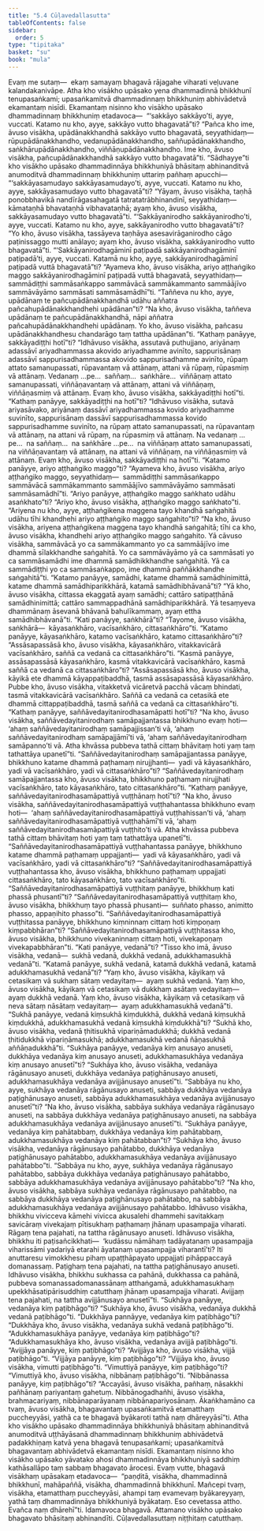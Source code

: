 ```yaml
---
title: "5.4 Cūḷavedallasutta"
tableOfContents: false
sidebar:
  order: 5
type: "tipitaka"
basket: "su"
book: "mula"
---
```



<DynamicBreadcrumb />

<Division number="460" book="mula">

<Paragraph number="1577" book="mula">
Evaṃ me sutaṃ—  ekaṃ samayaṃ bhagavā rājagahe viharati veḷuvane kalandakanivāpe. Atha kho visākho upāsako yena dhammadinnā bhikkhunī tenupasaṅkami; upasaṅkamitvā dhammadinnaṃ bhikkhuniṃ abhivādetvā ekamantaṃ nisīdi. Ekamantaṃ nisinno kho visākho upāsako dhammadinnaṃ bhikkhuniṃ etadavoca—  “‘sakkāyo sakkāyo’ti, ayye, vuccati. Katamo nu kho, ayye, sakkāyo vutto bhagavatā”ti? “Pañca kho ime, āvuso visākha, upādānakkhandhā sakkāyo vutto bhagavatā, seyyathidaṃ—  rūpupādānakkhandho, vedanupādānakkhandho, saññupādānakkhandho, saṅkhārupādānakkhandho, viññāṇupādānakkhandho. Ime kho, āvuso visākha, pañcupādānakkhandhā sakkāyo vutto bhagavatā”ti.
</Paragraph>

<Paragraph number="1578" book="mula">
“Sādhayye”ti kho visākho upāsako dhammadinnāya bhikkhuniyā bhāsitaṃ abhinanditvā anumoditvā dhammadinnaṃ bhikkhuniṃ uttariṃ pañhaṃ apucchi—  “‘sakkāyasamudayo sakkāyasamudayo’ti, ayye, vuccati. Katamo nu kho, ayye, sakkāyasamudayo vutto bhagavatā”ti? “Yāyaṃ, āvuso visākha, taṇhā ponobbhavikā nandīrāgasahagatā tatratatrābhinandinī, seyyathidaṃ—  kāmataṇhā bhavataṇhā vibhavataṇhā; ayaṃ kho, āvuso visākha, sakkāyasamudayo vutto bhagavatā”ti.
</Paragraph>

<Paragraph number="1579" book="mula">
“‘Sakkāyanirodho sakkāyanirodho’ti, ayye, vuccati. Katamo nu kho, ayye, sakkāyanirodho vutto bhagavatā”ti?
</Paragraph>

<Paragraph number="1580" book="mula">
“Yo kho, āvuso visākha, tassāyeva taṇhāya asesavirāganirodho cāgo paṭinissaggo mutti anālayo; ayaṃ kho, āvuso visākha, sakkāyanirodho vutto bhagavatā”ti.
</Paragraph>

<Paragraph number="1581" book="mula">
“‘Sakkāyanirodhagāminī paṭipadā sakkāyanirodhagāminī paṭipadā’ti, ayye, vuccati. Katamā nu kho, ayye, sakkāyanirodhagāminī paṭipadā vuttā bhagavatā”ti?
</Paragraph>

<Paragraph number="1582" book="mula">
“Ayameva kho, āvuso visākha, ariyo aṭṭhaṅgiko maggo sakkāyanirodhagāminī paṭipadā vuttā bhagavatā, seyyathidaṃ—  sammādiṭṭhi sammāsaṅkappo sammāvācā sammākammanto sammāājīvo sammāvāyāmo sammāsati sammāsamādhī”ti.
</Paragraph>

<Paragraph number="1583" book="mula">
“Taññeva nu kho, ayye, upādānaṃ te pañcupādānakkhandhā udāhu aññatra pañcahupādānakkhandhehi upādānan”ti? “Na kho, āvuso visākha, taññeva upādānaṃ te pañcupādānakkhandhā, nāpi aññatra pañcahupādānakkhandhehi upādānaṃ. Yo kho, āvuso visākha, pañcasu upādānakkhandhesu chandarāgo taṃ tattha upādānan”ti.
</Paragraph>

</Division>
<Division number="461" book="mula">

<Paragraph number="1584" book="mula">
“Kathaṃ panāyye, sakkāyadiṭṭhi hotī”ti? “Idhāvuso visākha, assutavā puthujjano, ariyānaṃ adassāvī ariyadhammassa akovido ariyadhamme avinīto, sappurisānaṃ adassāvī sappurisadhammassa akovido sappurisadhamme avinīto, rūpaṃ attato samanupassati, rūpavantaṃ vā attānaṃ, attani vā rūpaṃ, rūpasmiṃ vā attānaṃ. Vedanaṃ …pe…  saññaṃ…  saṅkhāre…  viññāṇaṃ attato samanupassati, viññāṇavantaṃ vā attānaṃ, attani vā viññāṇaṃ, viññāṇasmiṃ vā attānaṃ. Evaṃ kho, āvuso visākha, sakkāyadiṭṭhi hotī”ti.
</Paragraph>

<Paragraph number="1585" book="mula">
“Kathaṃ panāyye, sakkāyadiṭṭhi na hotī”ti?
</Paragraph>

<Paragraph number="1586" book="mula">
“Idhāvuso visākha, sutavā ariyasāvako, ariyānaṃ dassāvī ariyadhammassa kovido ariyadhamme suvinīto, sappurisānaṃ dassāvī sappurisadhammassa kovido sappurisadhamme suvinīto, na rūpaṃ attato samanupassati, na rūpavantaṃ vā attānaṃ, na attani vā rūpaṃ, na rūpasmiṃ vā attānaṃ. Na vedanaṃ …pe…  na saññaṃ…  na saṅkhāre …pe…  na viññāṇaṃ attato samanupassati, na viññāṇavantaṃ vā attānaṃ, na attani vā viññāṇaṃ, na viññāṇasmiṃ vā attānaṃ. Evaṃ kho, āvuso visākha, sakkāyadiṭṭhi na hotī”ti.
</Paragraph>

</Division>
<Division number="462" book="mula">

<Paragraph number="1587" book="mula">
“Katamo panāyye, ariyo aṭṭhaṅgiko maggo”ti?
</Paragraph>

<Paragraph number="1588" book="mula">
“Ayameva kho, āvuso visākha, ariyo aṭṭhaṅgiko maggo, seyyathidaṃ—  sammādiṭṭhi sammāsaṅkappo sammāvācā sammākammanto sammāājīvo sammāvāyāmo sammāsati sammāsamādhī”ti.
</Paragraph>

<Paragraph number="1589" book="mula">
“Ariyo panāyye, aṭṭhaṅgiko maggo saṅkhato udāhu asaṅkhato”ti?
</Paragraph>

<Paragraph number="1590" book="mula">
“Ariyo kho, āvuso visākha, aṭṭhaṅgiko maggo saṅkhato”ti.
</Paragraph>

<Paragraph number="1591" book="mula">
“Ariyena nu kho, ayye, aṭṭhaṅgikena maggena tayo khandhā saṅgahitā udāhu tīhi khandhehi ariyo aṭṭhaṅgiko maggo saṅgahito”ti?
</Paragraph>

<Paragraph number="1592" book="mula">
“Na kho, āvuso visākha, ariyena aṭṭhaṅgikena maggena tayo khandhā saṅgahitā; tīhi ca kho, āvuso visākha, khandhehi ariyo aṭṭhaṅgiko maggo saṅgahito. Yā cāvuso visākha, sammāvācā yo ca sammākammanto yo ca sammāājīvo ime dhammā sīlakkhandhe saṅgahitā. Yo ca sammāvāyāmo yā ca sammāsati yo ca sammāsamādhi ime dhammā samādhikkhandhe saṅgahitā. Yā ca sammādiṭṭhi yo ca sammāsaṅkappo, ime dhammā paññākkhandhe saṅgahitā”ti.
</Paragraph>

<Paragraph number="1593" book="mula">
“Katamo panāyye, samādhi, katame dhammā samādhinimittā, katame dhammā samādhiparikkhārā, katamā samādhibhāvanā”ti?
</Paragraph>

<Paragraph number="1594" book="mula">
“Yā kho, āvuso visākha, cittassa ekaggatā ayaṃ samādhi; cattāro satipaṭṭhānā samādhinimittā; cattāro sammappadhānā samādhiparikkhārā. Yā tesaṃyeva dhammānaṃ āsevanā bhāvanā bahulīkammaṃ, ayaṃ ettha samādhibhāvanā”ti.
</Paragraph>

</Division>
<Division number="463" book="mula">

<Paragraph number="1595" book="mula">
“Kati panāyye, saṅkhārā”ti?
</Paragraph>

<Paragraph number="1596" book="mula">
“Tayome, āvuso visākha, saṅkhārā—  kāyasaṅkhāro, vacīsaṅkhāro, cittasaṅkhāro”ti.
</Paragraph>

<Paragraph number="1597" book="mula">
“Katamo panāyye, kāyasaṅkhāro, katamo vacīsaṅkhāro, katamo cittasaṅkhāro”ti?
</Paragraph>

<Paragraph number="1598" book="mula">
“Assāsapassāsā kho, āvuso visākha, kāyasaṅkhāro, vitakkavicārā vacīsaṅkhāro, saññā ca vedanā ca cittasaṅkhāro”ti.
</Paragraph>

<Paragraph number="1599" book="mula">
“Kasmā panāyye, assāsapassāsā kāyasaṅkhāro, kasmā vitakkavicārā vacīsaṅkhāro, kasmā saññā ca vedanā ca cittasaṅkhāro”ti?
</Paragraph>

<Paragraph number="1600" book="mula">
“Assāsapassāsā kho, āvuso visākha, kāyikā ete dhammā kāyappaṭibaddhā, tasmā assāsapassāsā kāyasaṅkhāro. Pubbe kho, āvuso visākha, vitakketvā vicāretvā pacchā vācaṃ bhindati, tasmā vitakkavicārā vacīsaṅkhāro. Saññā ca vedanā ca cetasikā ete dhammā cittappaṭibaddhā, tasmā saññā ca vedanā ca cittasaṅkhāro”ti.
</Paragraph>

</Division>
<Division number="464" book="mula">

<Paragraph number="1601" book="mula">
“Kathaṃ panāyye, saññāvedayitanirodhasamāpatti hotī”ti?
</Paragraph>

<Paragraph number="1602" book="mula">
“Na kho, āvuso visākha, saññāvedayitanirodhaṃ samāpajjantassa bhikkhuno evaṃ hoti—  ‘ahaṃ saññāvedayitanirodhaṃ samāpajjissan’ti vā, ‘ahaṃ saññāvedayitanirodhaṃ samāpajjāmī’ti vā, ‘ahaṃ saññāvedayitanirodhaṃ samāpanno’ti vā. Atha khvāssa pubbeva tathā cittaṃ bhāvitaṃ hoti yaṃ taṃ tathattāya upanetī”ti.
</Paragraph>

<Paragraph number="1603" book="mula">
“Saññāvedayitanirodhaṃ samāpajjantassa panāyye, bhikkhuno katame dhammā paṭhamaṃ nirujjhanti—  yadi vā kāyasaṅkhāro, yadi vā vacīsaṅkhāro, yadi vā cittasaṅkhāro”ti?
</Paragraph>

<Paragraph number="1604" book="mula">
“Saññāvedayitanirodhaṃ samāpajjantassa kho, āvuso visākha, bhikkhuno paṭhamaṃ nirujjhati vacīsaṅkhāro, tato kāyasaṅkhāro, tato cittasaṅkhāro”ti.
</Paragraph>

<Paragraph number="1605" book="mula">
“Kathaṃ panāyye, saññāvedayitanirodhasamāpattiyā vuṭṭhānaṃ hotī”ti?
</Paragraph>

<Paragraph number="1606" book="mula">
“Na kho, āvuso visākha, saññāvedayitanirodhasamāpattiyā vuṭṭhahantassa bhikkhuno evaṃ hoti—  ‘ahaṃ saññāvedayitanirodhasamāpattiyā vuṭṭhahissan’ti vā, ‘ahaṃ saññāvedayitanirodhasamāpattiyā vuṭṭhahāmī’ti vā, ‘ahaṃ saññāvedayitanirodhasamāpattiyā vuṭṭhito’ti vā. Atha khvāssa pubbeva tathā cittaṃ bhāvitaṃ hoti yaṃ taṃ tathattāya upanetī”ti.
</Paragraph>

<Paragraph number="1607" book="mula">
“Saññāvedayitanirodhasamāpattiyā vuṭṭhahantassa panāyye, bhikkhuno katame dhammā paṭhamaṃ uppajjanti—  yadi vā kāyasaṅkhāro, yadi vā vacīsaṅkhāro, yadi vā cittasaṅkhāro”ti?
</Paragraph>

<Paragraph number="1608" book="mula">
“Saññāvedayitanirodhasamāpattiyā vuṭṭhahantassa kho, āvuso visākha, bhikkhuno paṭhamaṃ uppajjati cittasaṅkhāro, tato kāyasaṅkhāro, tato vacīsaṅkhāro”ti.
</Paragraph>

<Paragraph number="1609" book="mula">
“Saññāvedayitanirodhasamāpattiyā vuṭṭhitaṃ panāyye, bhikkhuṃ kati phassā phusantī”ti?
</Paragraph>

<Paragraph number="1610" book="mula">
“Saññāvedayitanirodhasamāpattiyā vuṭṭhitaṃ kho, āvuso visākha, bhikkhuṃ tayo phassā phusanti—  suññato phasso, animitto phasso, appaṇihito phasso”ti.
</Paragraph>

<Paragraph number="1611" book="mula">
“Saññāvedayitanirodhasamāpattiyā vuṭṭhitassa panāyye, bhikkhuno kiṃninnaṃ cittaṃ hoti kiṃpoṇaṃ kiṃpabbhāran”ti?
</Paragraph>

<Paragraph number="1612" book="mula">
“Saññāvedayitanirodhasamāpattiyā vuṭṭhitassa kho, āvuso visākha, bhikkhuno vivekaninnaṃ cittaṃ hoti, vivekapoṇaṃ vivekapabbhāran”ti.
</Paragraph>

</Division>
<Division number="465" book="mula">

<Paragraph number="1613" book="mula">
“Kati panāyye, vedanā”ti?
</Paragraph>

<Paragraph number="1614" book="mula">
“Tisso kho imā, āvuso visākha, vedanā—  sukhā vedanā, dukkhā vedanā, adukkhamasukhā vedanā”ti.
</Paragraph>

<Paragraph number="1615" book="mula">
“Katamā panāyye, sukhā vedanā, katamā dukkhā vedanā, katamā adukkhamasukhā vedanā”ti?
</Paragraph>

<Paragraph number="1616" book="mula">
“Yaṃ kho, āvuso visākha, kāyikaṃ vā cetasikaṃ vā sukhaṃ sātaṃ vedayitaṃ—  ayaṃ sukhā vedanā. Yaṃ kho, āvuso visākha, kāyikaṃ vā cetasikaṃ vā dukkhaṃ asātaṃ vedayitaṃ—  ayaṃ dukkhā vedanā. Yaṃ kho, āvuso visākha, kāyikaṃ vā cetasikaṃ vā neva sātaṃ nāsātaṃ vedayitaṃ—  ayaṃ adukkhamasukhā vedanā”ti.
</Paragraph>

<Paragraph number="1617" book="mula">
“Sukhā panāyye, vedanā kiṃsukhā kiṃdukkhā, dukkhā vedanā kiṃsukhā kiṃdukkhā, adukkhamasukhā vedanā kiṃsukhā kiṃdukkhā”ti?
</Paragraph>

<Paragraph number="1618" book="mula">
“Sukhā kho, āvuso visākha, vedanā ṭhitisukhā vipariṇāmadukkhā; dukkhā vedanā ṭhitidukkhā vipariṇāmasukhā; adukkhamasukhā vedanā ñāṇasukhā aññāṇadukkhā”ti.
</Paragraph>

<Paragraph number="1619" book="mula">
“Sukhāya panāyye, vedanāya kiṃ anusayo anuseti, dukkhāya vedanāya kiṃ anusayo anuseti, adukkhamasukhāya vedanāya kiṃ anusayo anusetī”ti?
</Paragraph>

<Paragraph number="1620" book="mula">
“Sukhāya kho, āvuso visākha, vedanāya rāgānusayo anuseti, dukkhāya vedanāya paṭighānusayo anuseti, adukkhamasukhāya vedanāya avijjānusayo anusetī”ti.
</Paragraph>

<Paragraph number="1621" book="mula">
“Sabbāya nu kho, ayye, sukhāya vedanāya rāgānusayo anuseti, sabbāya dukkhāya vedanāya paṭighānusayo anuseti, sabbāya adukkhamasukhāya vedanāya avijjānusayo anusetī”ti?
</Paragraph>

<Paragraph number="1622" book="mula">
“Na kho, āvuso visākha, sabbāya sukhāya vedanāya rāgānusayo anuseti, na sabbāya dukkhāya vedanāya paṭighānusayo anuseti, na sabbāya adukkhamasukhāya vedanāya avijjānusayo anusetī”ti.
</Paragraph>

<Paragraph number="1623" book="mula">
“Sukhāya panāyye, vedanāya kiṃ pahātabbaṃ, dukkhāya vedanāya kiṃ pahātabbaṃ, adukkhamasukhāya vedanāya kiṃ pahātabban”ti?
</Paragraph>

<Paragraph number="1624" book="mula">
“Sukhāya kho, āvuso visākha, vedanāya rāgānusayo pahātabbo, dukkhāya vedanāya paṭighānusayo pahātabbo, adukkhamasukhāya vedanāya avijjānusayo pahātabbo”ti.
</Paragraph>

<Paragraph number="1625" book="mula">
“Sabbāya nu kho, ayye, sukhāya vedanāya rāgānusayo pahātabbo, sabbāya dukkhāya vedanāya paṭighānusayo pahātabbo, sabbāya adukkhamasukhāya vedanāya avijjānusayo pahātabbo”ti?
</Paragraph>

<Paragraph number="1626" book="mula">
“Na kho, āvuso visākha, sabbāya sukhāya vedanāya rāgānusayo pahātabbo, na sabbāya dukkhāya vedanāya paṭighānusayo pahātabbo, na sabbāya adukkhamasukhāya vedanāya avijjānusayo pahātabbo. Idhāvuso visākha, bhikkhu vivicceva kāmehi vivicca akusalehi dhammehi savitakkaṃ savicāraṃ vivekajaṃ pītisukhaṃ paṭhamaṃ jhānaṃ upasampajja viharati. Rāgaṃ tena pajahati, na tattha rāgānusayo anuseti. Idhāvuso visākha, bhikkhu iti paṭisañcikkhati—  ‘kudāssu nāmāhaṃ tadāyatanaṃ upasampajja viharissāmi yadariyā etarahi āyatanaṃ upasampajja viharantī’ti? Iti anuttaresu vimokkhesu pihaṃ upaṭṭhāpayato uppajjati pihāppaccayā domanassaṃ. Paṭighaṃ tena pajahati, na tattha paṭighānusayo anuseti. Idhāvuso visākha, bhikkhu sukhassa ca pahānā, dukkhassa ca pahānā, pubbeva somanassadomanassānaṃ atthaṅgamā, adukkhamasukhaṃ upekkhāsatipārisuddhiṃ catutthaṃ jhānaṃ upasampajja viharati. Avijjaṃ tena pajahati, na tattha avijjānusayo anusetī”ti.
</Paragraph>

</Division>
<Division number="466" book="mula">

<Paragraph number="1627" book="mula">
“Sukhāya panāyye, vedanāya kiṃ paṭibhāgo”ti?
</Paragraph>

<Paragraph number="1628" book="mula">
“Sukhāya kho, āvuso visākha, vedanāya dukkhā vedanā paṭibhāgo”ti.
</Paragraph>

<Paragraph number="1629" book="mula">
“Dukkhāya pannāyye, vedanāya kiṃ paṭibhāgo”ti?
</Paragraph>

<Paragraph number="1630" book="mula">
“Dukkhāya kho, āvuso visākha, vedanāya sukhā vedanā paṭibhāgo”ti.
</Paragraph>

<Paragraph number="1631" book="mula">
“Adukkhamasukhāya panāyye, vedanāya kiṃ paṭibhāgo”ti?
</Paragraph>

<Paragraph number="1632" book="mula">
“Adukkhamasukhāya kho, āvuso visākha, vedanāya avijjā paṭibhāgo”ti.
</Paragraph>

<Paragraph number="1633" book="mula">
“Avijjāya panāyye, kiṃ paṭibhāgo”ti?
</Paragraph>

<Paragraph number="1634" book="mula">
“Avijjāya kho, āvuso visākha, vijjā paṭibhāgo”ti.
</Paragraph>

<Paragraph number="1635" book="mula">
“Vijjāya panāyye, kiṃ paṭibhāgo”ti?
</Paragraph>

<Paragraph number="1636" book="mula">
“Vijjāya kho, āvuso visākha, vimutti paṭibhāgo”ti.
</Paragraph>

<Paragraph number="1637" book="mula">
“Vimuttiyā panāyye, kiṃ paṭibhāgo”ti?
</Paragraph>

<Paragraph number="1638" book="mula">
“Vimuttiyā kho, āvuso visākha, nibbānaṃ paṭibhāgo”ti.
</Paragraph>

<Paragraph number="1639" book="mula">
“Nibbānassa panāyye, kiṃ paṭibhāgo”ti? “Accayāsi, āvuso visākha, pañhaṃ, nāsakkhi pañhānaṃ pariyantaṃ gahetuṃ. Nibbānogadhañhi, āvuso visākha, brahmacariyaṃ, nibbānaparāyanaṃ nibbānapariyosānaṃ. Ākaṅkhamāno ca tvaṃ, āvuso visākha, bhagavantaṃ upasaṅkamitvā etamatthaṃ puccheyyāsi, yathā ca te bhagavā byākaroti tathā naṃ dhāreyyāsī”ti.
</Paragraph>

</Division>
<Division number="467" book="mula">

<Paragraph number="1640" book="mula">
Atha kho visākho upāsako dhammadinnāya bhikkhuniyā bhāsitaṃ abhinanditvā anumoditvā uṭṭhāyāsanā dhammadinnaṃ bhikkhuniṃ abhivādetvā padakkhiṇaṃ katvā yena bhagavā tenupasaṅkami; upasaṅkamitvā bhagavantaṃ abhivādetvā ekamantaṃ nisīdi. Ekamantaṃ nisinno kho visākho upāsako yāvatako ahosi dhammadinnāya bhikkhuniyā saddhiṃ kathāsallāpo taṃ sabbaṃ bhagavato ārocesi. Evaṃ vutte, bhagavā visākhaṃ upāsakaṃ etadavoca—  “paṇḍitā, visākha, dhammadinnā bhikkhunī, mahāpaññā, visākha, dhammadinnā bhikkhunī. Mañcepi tvaṃ, visākha, etamatthaṃ puccheyyāsi, ahampi taṃ evamevaṃ byākareyyaṃ, yathā taṃ dhammadinnāya bhikkhuniyā byākataṃ. Eso cevetassa attho. Evañca naṃ dhārehī”ti.
</Paragraph>

<Paragraph number="1641" book="mula">
Idamavoca bhagavā. Attamano visākho upāsako bhagavato bhāsitaṃ abhinandīti.

</Paragraph>
</Division>

<Paragraph number="1642" type="center" book="mula">
Cūḷavedallasuttaṃ niṭṭhitaṃ catutthaṃ.
</Paragraph>